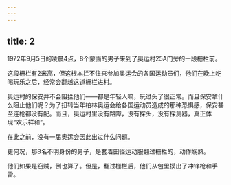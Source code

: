 ```yaml
---
---
---
```

title: 2
---



1972年9月5日的凌晨4点，8个蒙面的男子来到了奥运村25A门旁的一段栅栏前。

这段栅栏有2米高，但这根本拦不住来参加奥运会的各国运动员们，他们在晚上吃喝玩乐之后，经常会翻越这道栅栏进村。

奥运村的保安并不会阻拦他们——都是年轻人嘛，玩过头了很正常。而且保安拿什么阻止他们呢？为了扭转当年柏林奥运会给各国运动员造成的那种恐惧感，保安甚至连枪都没有配。而且，奥运村里没有路障，没有探头，没有探测器，真正体现“欢乐祥和”。

在此之前，没有一届奥运会因此出过什么问题。

更何况，那8名不明身份的男子，是套着田径运动服翻过栅栏的，动作娴熟。

他们如果是窃贼，倒也算了。但是，翻过栅栏后，他们从包里摸出了冲锋枪和手雷。